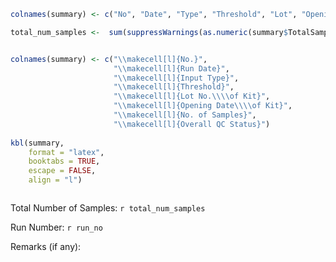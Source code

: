\newpage 
\section*{\textbf{\underline{KAPA Library Quantification Summary Report}}}

```r

colnames(summary) <- c("No", "Date", "Type", "Threshold", "Lot", "Opening", "TotalSamples", "Status")

total_num_samples <-  sum(suppressWarnings(as.numeric(summary$TotalSamples)), na.rm = TRUE)


colnames(summary) <- c("\\makecell[l]{No.}", 
                       "\\makecell[l]{Run Date}", 
                       "\\makecell[l]{Input Type}", 
                       "\\makecell[l]{Threshold}", 
                       "\\makecell[l]{Lot No.\\\\of Kit}", 
                       "\\makecell[l]{Opening Date\\\\of Kit}", 
                       "\\makecell[l]{No. of Samples}", 
                       "\\makecell[l]{Overall QC Status}")
 
kbl(summary,
    format = "latex",
    booktabs = TRUE,
    escape = FALSE,
    align = "l") 



```

Total Number of Samples: `r total_num_samples`

Run Number: `r run_no`

Remarks (if any):

\vspace{6cm}
\renewcommand{\arraystretch}{2}
\begin{tabularx}{\textwidth}{p{3cm}p{6cm}p{3cm}p{6cm}}
Performed By: &  `r performed_by`    & Verified By: & \underline{\hspace{5cm}}  \\
Signature:     &     & Signature:   & \underline{\hspace{5cm}}  \\
Date:          &  `r run_date`    & Date:        & \underline{\hspace{5cm}}  \\
\end{tabularx}

